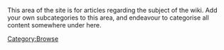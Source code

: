 This area of the site is for articles regarding the subject of the wiki. Add your own subcategories to this area, and endeavour to categorise all content somewhere under here.

{{category}}

[[Category:Browse]]
